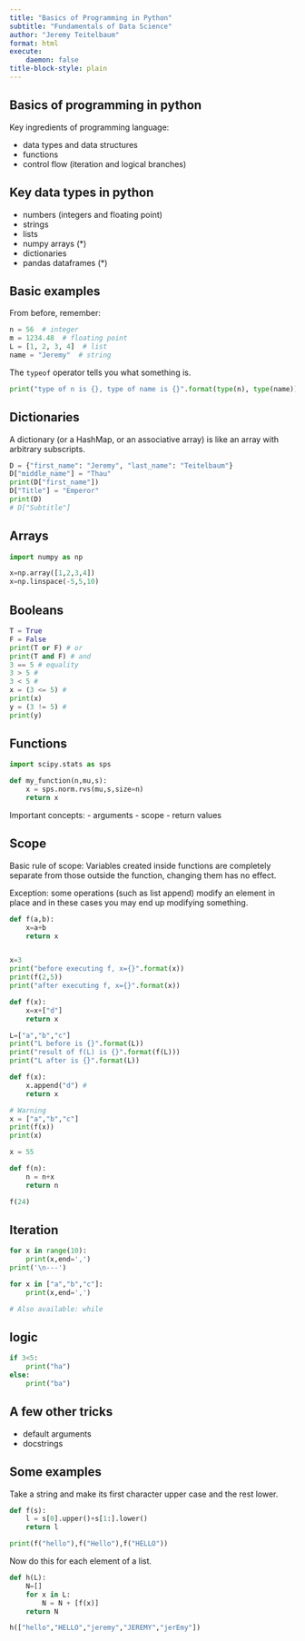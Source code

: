 ```yaml
---
title: "Basics of Programming in Python"
subtitle: "Fundamentals of Data Science"
author: "Jeremy Teitelbaum"
format: html
execute:
    daemon: false
title-block-style: plain
---
```


## Basics of programming in python

Key ingredients of programming language:

- data types and data structures
- functions
- control flow (iteration and logical branches)

## Key data types in python

- numbers (integers and floating point)
- strings
- lists
- numpy arrays (*)
- dictionaries
- pandas dataframes (*)

## Basic examples

From before, remember:

```python
n = 56  # integer
m = 1234.48  # floating point
L = [1, 2, 3, 4]  # list
name = "Jeremy"  # string
```

The `typeof` operator tells you what something is.

```python
print("type of n is {}, type of name is {}".format(type(n), type(name)))
```

## Dictionaries

A dictionary (or a HashMap, or an associative array) is like an array with arbitrary subscripts.
```python
D = {"first_name": "Jeremy", "last_name": "Teitelbaum"}
D["middle_name"] = "Thau"
print(D["first_name"])
D["Title"] = "Emperor"
print(D)
# D["Subtitle"]
```

## Arrays

```python
import numpy as np

x=np.array([1,2,3,4])
x=np.linspace(-5,5,10)
```

## Booleans

```python
T = True
F = False
print(T or F) # or
print(T and F) # and 
3 == 5 # equality
3 > 5 # 
3 < 5 #
x = (3 <= 5) #
print(x)
y = (3 != 5) #
print(y)
```

## Functions

```python
import scipy.stats as sps

def my_function(n,mu,s):
    x = sps.norm.rvs(mu,s,size=n)
    return x
```

Important concepts:
- arguments
- scope
- return values

## Scope

Basic rule of scope:  Variables created inside functions are completely separate from those outside
the function, changing them has no effect.

Exception: some operations (such as list append) modify an element in place and in these cases
you may end up modifying something. 

```python
def f(a,b):
    x=a+b
    return x


x=3
print("before executing f, x={}".format(x))
print(f(2,5))
print("after executing f, x={}".format(x))
```

```python
def f(x):
    x=x+["d"]
    return x

L=["a","b","c"]
print("L before is {}".format(L))
print("result of f(L) is {}".format(f(L)))
print("L after is {}".format(L))
```

```python

def f(x):
    x.append("d") #
    return x

# Warning
x = ["a","b","c"]
print(f(x))
print(x)
```

```python
x = 55

def f(n):
    n = n+x
    return n

f(24)
```

## Iteration

```python

for x in range(10):
    print(x,end=',')
print('\n---')

for x in ["a","b","c"]:
    print(x,end=',')

# Also available: while
```

## logic

```python
if 3<5:
    print("ha")
else:
    print("ba")
```

## A few other tricks

- default arguments
- docstrings

## Some examples

Take a string and make its first character upper case and the rest lower. 

```python

def f(s):
    l = s[0].upper()+s[1:].lower()
    return l

print(f("hello"),f("Hello"),f("HELLO"))
```

Now do this for each element of a list. 

```python

def h(L):
    N=[]
    for x in L:
        N = N + [f(x)]
    return N

h(["hello","HELLO","jeremy","JEREMY","jerEmy"])
```

